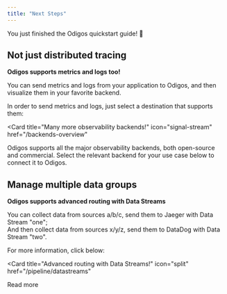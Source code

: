 ```yaml
---
title: "Next Steps"
---
```


You just finished the Odigos quickstart guide! 🎉

## Not just distributed tracing

**Odigos supports metrics and logs too!**

You can send metrics and logs from your
application to Odigos, and then visualize them in your favorite backend.

In order to send metrics and logs, just select a destination that supports them:

<Card
  title="Many more observability backends!"
  icon="signal-stream"
  href="/backends-overview"
>
  Odigos supports all the major observability backends, both open-source and
  commercial. Select the relevant backend for your use case below to connect it
  to Odigos.
</Card>

## Manage multiple data groups

**Odigos supports advanced routing with Data Streams**

You can collect data from sources a/b/c, send them to Jaeger with Data Stream "one";<br/>
And then collect data from sources x/y/z, send them to DataDog with Data Stream "two".

For more information, click below:

<Card
  title="Advanced routing with Data Streams!"
  icon="split"
  href="/pipeline/datastreams"
>
  Read more
</Card>
